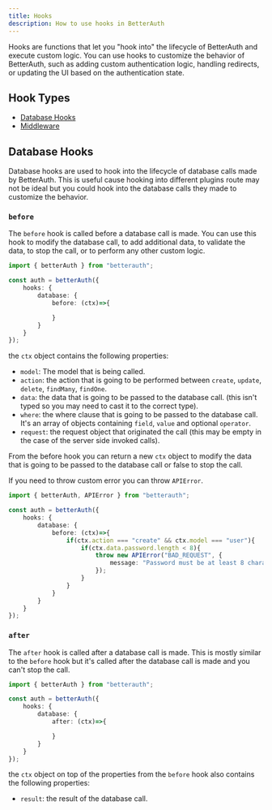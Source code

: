 ```yaml
---
title: Hooks
description: How to use hooks in BetterAuth
---
```


Hooks are functions that let you "hook into" the lifecycle of BetterAuth and execute custom logic. You can use hooks to customize the behavior of BetterAuth, such as adding custom authentication logic, handling redirects, or updating the UI based on the authentication state.

## Hook Types

- [Database Hooks](#database-hooks)
- [Middleware](#middleware)

## Database Hooks

Database hooks are used to hook into the lifecycle of database calls made by BetterAuth. This is useful cause hooking into different plugins route may not be ideal but you could hook into the database calls they made to customize the behavior.

### `before`

The `before` hook is called before a database call is made. You can use this hook to modify the database call, to add additional data, to validate the data, to stop the call, or to perform any other custom logic.

```ts title="auth.ts"
import { betterAuth } from "betterauth";

const auth = betterAuth({
    hooks: {
        database: {
            before: (ctx)=>{

            }
        }
    }
});
```

the `ctx` object contains the following properties:

- `model`: The model that is being called.
- `action`: the action that is going to be performed between `create`, `update`, `delete`, `findMany`, `findOne`.
- `data`: the data that is going to be passed to the database call. (this isn't typed so you may need to cast it to the correct type).
- `where`: the where clause that is going to be passed to the database call. It's an array of objects containing `field`, `value` and optional `operator`.
- `request`: the request object that originated the call (this may be empty in the case of the server side invoked calls).

From the before hook you can return a new `ctx` object to modify the data that is going to be passed to the database call or false to stop the call.

If you need to throw custom error you can throw `APIError`.

```ts title="auth.ts"
import { betterAuth, APIError } from "betterauth";

const auth = betterAuth({
    hooks: {
        database: {
            before: (ctx)=>{
                if(ctx.action === "create" && ctx.model === "user"){
                    if(ctx.data.password.length < 8){
                        throw new APIError("BAD_REQUEST", {
                            message: "Password must be at least 8 characters long"
                        });
                    }
                }
            }
        }
    }
});
```


### `after`

The `after` hook is called after a database call is made. This is mostly similar to the `before` hook but it's called after the database call is made and you can't stop the call.

```ts title="auth.ts"
import { betterAuth } from "betterauth";

const auth = betterAuth({
    hooks: {
        database: {
            after: (ctx)=>{

            }
        }
    }
});
```

the `ctx` object on top of the properties from the `before` hook also contains the following properties:
- `result`: the result of the database call.